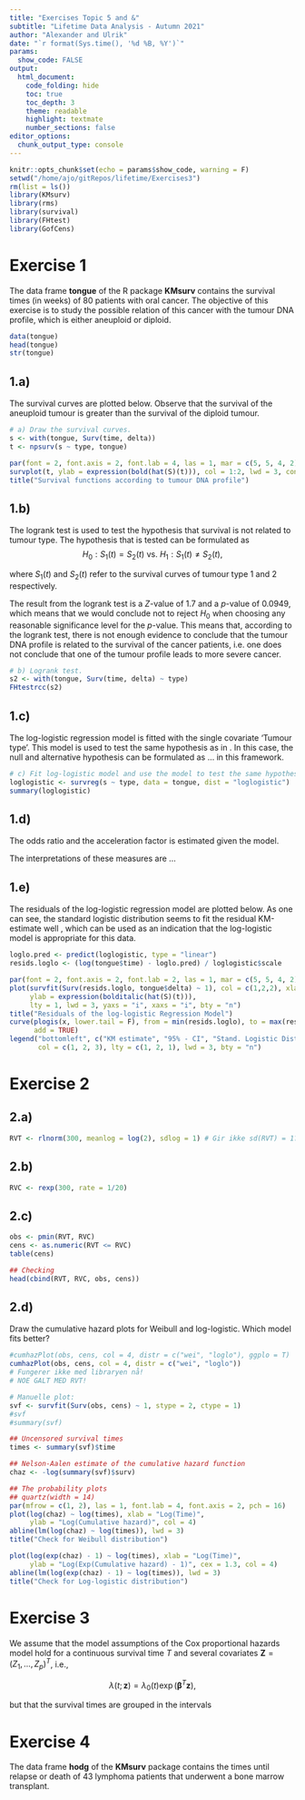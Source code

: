 ```yaml
---
title: "Exercises Topic 5 and &"
subtitle: "Lifetime Data Analysis - Autumn 2021"
author: "Alexander and Ulrik"
date: "`r format(Sys.time(), '%d %B, %Y')`"
params: 
  show_code: FALSE
output: 
  html_document:
    code_folding: hide
    toc: true
    toc_depth: 3
    theme: readable
    highlight: textmate
    number_sections: false
editor_options: 
  chunk_output_type: console
---
```


```r
knitr::opts_chunk$set(echo = params$show_code, warning = F)
setwd("/home/ajo/gitRepos/lifetime/Exercises3")
rm(list = ls())
library(KMsurv)
library(rms)
library(survival)
library(FHtest)
library(GofCens)
```

# Exercise 1
The data frame $\textbf{tongue}$ of the R package $\textbf{KMsurv}$ contains the survival times (in weeks) of 80 patients with oral cancer. The objective of this exercise is to study the possible relation of this cancer with the tumour DNA profile, which is either aneuploid or diploid.

```r
data(tongue)
head(tongue)
str(tongue)
```


## 1.a)

The survival curves are plotted below. Observe that the survival of the aneuploid tumour is greater than the survival of the diploid tumour. 

```r
# a) Draw the survival curves. 
s <- with(tongue, Surv(time, delta))
t <- npsurv(s ~ type, tongue)

par(font = 2, font.axis = 2, font.lab = 4, las = 1, mar = c(5, 5, 4, 2))
survplot(t, ylab = expression(bold(hat(S)(t))), col = 1:2, lwd = 3, conf = "none")
title("Survival functions according to tumour DNA profile")
```

## 1.b) 

The logrank test is used to test the hypothesis that survival is not related to tumour type. The hypothesis that is tested can be formulated as 
$$
\begin{equation}
        H_0: S_1(t) = S_2(t) \text{ vs. } H_1: S_1(t) \neq S_2(t),
\end{equation}
$$
    
where $S_1(t)$ and $S_2(t)$ refer to the survival curves of tumour type 1 and 2 respectively. 
    
The result from the logrank test is a $Z$-value of 1.7 and a $p$-value of $0.0949$, which means that we would conclude not to reject $H_0$ when choosing any reasonable significance level for the $p$-value. This means that, according to the logrank test, there is not enough evidence to conclude that the tumour DNA profile is related to the survival of the cancer patients, i.e. one does not conclude that one of the tumour profile leads to more severe cancer. 

```r
# b) Logrank test. 
s2 <- with(tongue, Surv(time, delta) ~ type)
FHtestrcc(s2)
```

## 1.c)

The log-logistic regression model is fitted with the single covariate 'Tumour type'. This model is used to test the same hypothesis as in \textbf{b)}. In this case, the null and alternative hypothesis can be formulated as ... \textcolor{red}{Hva er forskjellen? Les gjennom slides. } in this framework. 

```r
# c) Fit log-logistic model and use the model to test the same hypothesis. 
loglogistic <- survreg(s ~ type, data = tongue, dist = "loglogistic")
summary(loglogistic)
```

## 1.d)

The odds ratio and the acceleration factor is estimated given the model. 
    
The interpretations of these measures are ...

## 1.e) 

The residuals of the log-logistic regression model are plotted below. As one can see, the standard logistic distribution seems to fit the residual KM-estimate well \textcolor{red}{Omformuler dette litt}, which can be used as an indication that the log-logistic model is appropriate for this data. 

```r
loglo.pred <- predict(loglogistic, type = "linear")
resids.loglo <- (log(tongue$time) - loglo.pred) / loglogistic$scale

par(font = 2, font.axis = 2, font.lab = 2, las = 1, mar = c(5, 5, 4, 2))
plot(survfit(Surv(resids.loglo, tongue$delta) ~ 1), col = c(1,2,2), xlab = "Residuals",
     ylab = expression(bolditalic(hat(S)(t))),
     lty = 1, lwd = 3, yaxs = "i", xaxs = "i", bty = "n")
title("Residuals of the log-logistic Regression Model")
curve(plogis(x, lower.tail = F), from = min(resids.loglo), to = max(resids.loglo), col = 3, lwd = 3,
      add = TRUE)
legend("bottomleft", c("KM estimate", "95% - CI", "Stand. Logistic Distribution"),
       col = c(1, 2, 3), lty = c(1, 2, 1), lwd = 3, bty = "n")
```

# Exercise 2

## 2.a)

```r
RVT <- rlnorm(300, meanlog = log(2), sdlog = 1) # Gir ikke sd(RVT) = 1?
```

## 2.b) 

```r
RVC <- rexp(300, rate = 1/20)
```

## 2.c)

```r
obs <- pmin(RVT, RVC)
cens <- as.numeric(RVT <= RVC)
table(cens)

## Checking
head(cbind(RVT, RVC, obs, cens))
```

## 2.d)

Draw the cumulative hazard plots for Weibull and log-logistic. Which model fits better?

```r

#cumhazPlot(obs, cens, col = 4, distr = c("wei", "loglo"), ggplo = T)
cumhazPlot(obs, cens, col = 4, distr = c("wei", "loglo"))
# Fungerer ikke med libraryen nå!
# NOE GALT MED RVT!

# Manuelle plot: 
svf <- survfit(Surv(obs, cens) ~ 1, stype = 2, ctype = 1)
#svf
#summary(svf)

## Uncensored survival times
times <- summary(svf)$time

## Nelson-Aalen estimate of the cumulative hazard function
chaz <- -log(summary(svf)$surv)

## The probability plots
## quartz(width = 14)
par(mfrow = c(1, 2), las = 1, font.lab = 4, font.axis = 2, pch = 16)
plot(log(chaz) ~ log(times), xlab = "Log(Time)",
     ylab = "Log(Cumulative hazard)", col = 4)
abline(lm(log(chaz) ~ log(times)), lwd = 3)
title("Check for Weibull distribution")

plot(log(exp(chaz) - 1) ~ log(times), xlab = "Log(Time)",
     ylab = "Log(Exp(Cumulative hazard) - 1)", cex = 1.3, col = 4)
abline(lm(log(exp(chaz) - 1) ~ log(times)), lwd = 3)
title("Check for Log-logistic distribution")
```

# Exercise 3

We assume that the model assumptions of the Cox proportional hazards model hold for a continuous survival time $T$ and several covariates $\mathbf{Z} = (Z_1, \ldots, Z_p)^T$, i.e., 

$$
\begin{equation*}
    \lambda(t;\mathbf{z}) = \lambda_0(t)\exp(\mathbf{\beta}^T\mathbf{z}), 
\end{equation*}
$$

but that the survival times are grouped in the intervals 

# Exercise 4

The data frame $\textbf{hodg}$ of the $\textbf{KMsurv}$ package contains the times until relapse or death of 43 lymphoma patients that underwent a bone marrow transplant. 

